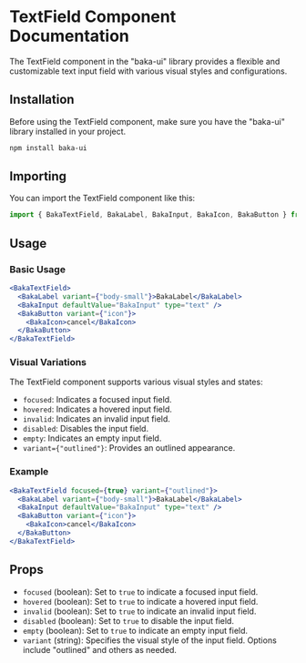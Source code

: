 # TextField Component Documentation

The TextField component in the "baka-ui" library provides a flexible and customizable text input field with various visual styles and configurations.

## Installation

Before using the TextField component, make sure you have the "baka-ui" library installed in your project.

```bash
npm install baka-ui
```

## Importing

You can import the TextField component like this:

```javascript
import { BakaTextField, BakaLabel, BakaInput, BakaIcon, BakaButton } from "baka-ui";
```

## Usage

### Basic Usage

```jsx
<BakaTextField>
  <BakaLabel variant={"body-small"}>BakaLabel</BakaLabel>
  <BakaInput defaultValue="BakaInput" type="text" />
  <BakaButton variant={"icon"}>
    <BakaIcon>cancel</BakaIcon>
  </BakaButton>
</BakaTextField>
```

### Visual Variations

The TextField component supports various visual styles and states:

- `focused`: Indicates a focused input field.
- `hovered`: Indicates a hovered input field.
- `invalid`: Indicates an invalid input field.
- `disabled`: Disables the input field.
- `empty`: Indicates an empty input field.
- `variant={"outlined"}`: Provides an outlined appearance.

### Example

```jsx
<BakaTextField focused={true} variant={"outlined"}>
  <BakaLabel variant={"body-small"}>BakaLabel</BakaLabel>
  <BakaInput defaultValue="BakaInput" type="text" />
  <BakaButton variant={"icon"}>
    <BakaIcon>cancel</BakaIcon>
  </BakaButton>
</BakaTextField>
```

## Props

- `focused` (boolean): Set to `true` to indicate a focused input field.
- `hovered` (boolean): Set to `true` to indicate a hovered input field.
- `invalid` (boolean): Set to `true` to indicate an invalid input field.
- `disabled` (boolean): Set to `true` to disable the input field.
- `empty` (boolean): Set to `true` to indicate an empty input field.
- `variant` (string): Specifies the visual style of the input field. Options include "outlined" and others as needed.
